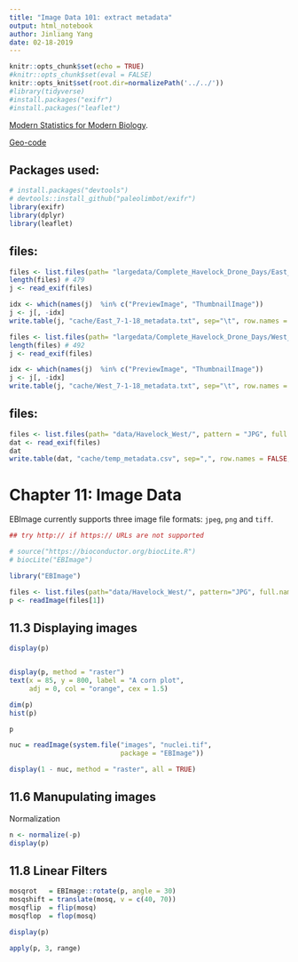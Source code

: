 ```yaml
---
title: "Image Data 101: extract metadata"
output: html_notebook
author: Jinliang Yang
date: 02-18-2019
---
```


```r
knitr::opts_chunk$set(echo = TRUE) 
#knitr::opts_chunk$set(eval = FALSE) 
knitr::opts_knit$set(root.dir=normalizePath('../../')) 
#library(tidyverse)
#install.packages("exifr")
#install.packages("leaflet")

```

[Modern Statistics for Modern Biology](http://web.stanford.edu/class/bios221/book/Chap-Images.html#Chap:Images). 

[Geo-code](http://chris35wills.github.io/links/)

## Packages used:
```r
# install.packages("devtools")
# devtools::install_github("paleolimbot/exifr")
library(exifr)
library(dplyr)
library(leaflet)
```

## files:
```r
files <- list.files(path= "largedata/Complete_Havelock_Drone_Days/East_7-1-18", pattern = "JPG", full.names = TRUE)
length(files) # 479
j <- read_exif(files)

idx <- which(names(j)  %in% c("PreviewImage", "ThumbnailImage"))
j <- j[, -idx]
write.table(j, "cache/East_7-1-18_metadata.txt", sep="\t", row.names = FALSE, quote=FALSE)
```
```r
files <- list.files(path= "largedata/Complete_Havelock_Drone_Days/West_7-1-18", pattern = "JPG", full.names = TRUE)
length(files) # 492
j <- read_exif(files)

idx <- which(names(j)  %in% c("PreviewImage", "ThumbnailImage"))
j <- j[, -idx]
write.table(j, "cache/West_7-1-18_metadata.txt", sep="\t", row.names = FALSE, quote=FALSE)
```





## files:
```r
files <- list.files(path= "data/Havelock_West/", pattern = "JPG", full.names = TRUE)
dat <- read_exif(files)
dat
write.table(dat, "cache/temp_metadata.csv", sep=",", row.names = FALSE, quote=FALSE)
```








# Chapter 11: Image Data

EBImage currently supports three image file formats: `jpeg`, `png` and `tiff`. 

```r
## try http:// if https:// URLs are not supported

# source("https://bioconductor.org/biocLite.R")
# biocLite("EBImage")

library("EBImage")

files <- list.files(path="data/Havelock_West/", pattern="JPG", full.names = TRUE)
p <- readImage(files[1])

```


## 11.3 Displaying images

```r
display(p)


display(p, method = "raster")
text(x = 85, y = 800, label = "A corn plot",
     adj = 0, col = "orange", cex = 1.5)

dim(p)
hist(p)

p
```


```r
nuc = readImage(system.file("images", "nuclei.tif",
                            package = "EBImage"))

display(1 - nuc, method = "raster", all = TRUE)
```


## 11.6 Manupulating images

Normalization
```r
n <- normalize(-p)
display(p)
```


## 11.8 Linear Filters

```r
mosqrot   = EBImage::rotate(p, angle = 30)
mosqshift = translate(mosq, v = c(40, 70))
mosqflip  = flip(mosq)
mosqflop  = flop(mosq)

display(p)

apply(p, 3, range)
```


